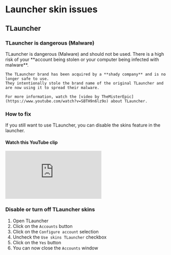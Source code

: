 
# Launcher skin issues

## TLauncher

### TLauncher is dangerous (Malware)

<Callout type="error" emoji="💣">
    TLauncher is dangerous (Malware) and should not be used.
    There is a high risk of your **account being stolen or your computer being infected with malware**.

    The TLauncher brand has been acquired by a **shady company** and is no longer safe to use.
    They intentionally stole the brand name of the original TLauncher and are now using it to spread their malware.

    For more information, watch the [video by TheMisterEpic](https://www.youtube.com/watch?v=SBTH9n6lz9o) about TLauncher.
</Callout>

### How to fix

If you still want to use TLauncher, you can disable the skins feature in the launcher.

#### Watch this YouTube clip

<iframe src="https://www.youtube.com/embed/fvXggVnLVMs?start=50"
        title="DISABLE OR TURN OFF TLAUNCHER SKINS" frameBorder="0"
        className="w-full aspect-video mt-4"
        allow="accelerometer; autoplay; clipboard-write; encrypted-media; gyroscope; picture-in-picture; web-share"
        allowFullScreen></iframe>

### Disable or turn off TLauncher skins

1. Open TLauncher
2. Click on the `Accounts` button
3. Click on the `Configure account` selection
4. Uncheck the `Use skins TLauncher` checkbox
5. Click on the `Yes` button
6. You can now close the `Accounts` window
